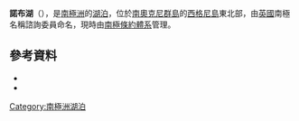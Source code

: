 {{coord|60|42|S|45|37|W|source:GNIS|display=title}}

'''諾布湖'''（{{lang-en|Knob Lake}}），是[[南極洲|南極洲]]的[[湖泊|湖泊]]，位於[[南奧克尼群島|南奧克尼群島]]的[[西格尼島|西格尼島]]東北部，由[[英國|英國]]南極名稱諮詢委員命名，現時由[[南極條約體系|南極條約體系]]管理。

==參考資料==
*{{cite gnis | type = antarid | id = 8077| name = Knob Lake | accessdate = 2013-05-10}}
*{{usgs-gazetteer|id=8077}}

{{Antarctica-geo-stub}}
[[Category:南極洲湖泊|Category:南極洲湖泊]]